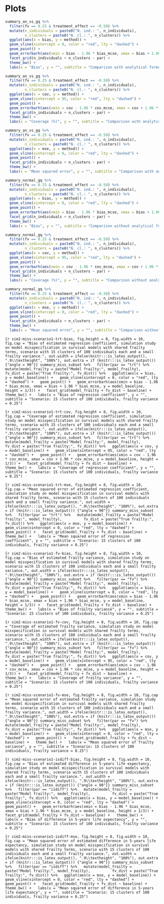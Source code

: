 # Plots {#ax-plots}

```r
summary_an_vs_gq %>%
  filter(fv == 0.25 & treatment_effect == -0.50) %>%
  mutate(n_individuals = paste0("N. ind.: ", n_individuals),
         n_clusters = paste0("N. cl.: ", n_clusters)) %>%
  ggplot(aes(x = bias, y = method)) +
  geom_vline(xintercept = 0, color = "red", lty = "dashed") +
  geom_point() +
  geom_errorbarh(aes(xmin = bias - 1.96 * bias_mcse, xmax = bias + 1.96 * bias_mcse, y = method, height = 1/3)) +
  facet_grid(n_individuals + n_clusters ~ par) +
  theme_bw() +
  labs(x = "Bias", y = "", subtitle = "Comparison with analytical formulae. Scenario: frailty variance = 0.25, beta = -0.50")
```

```r
summary_an_vs_gq %>%
  filter(fv == 0.25 & treatment_effect == -0.50) %>%
  mutate(n_individuals = paste0("N. ind.: ", n_individuals),
         n_clusters = paste0("N. cl.: ", n_clusters)) %>%
  ggplot(aes(x = cov, y = method)) +
  geom_vline(xintercept = 95, color = "red", lty = "dashed") +
  geom_point() +
  geom_errorbarh(aes(xmin = cov - 1.96 * cov_mcse, xmax = cov + 1.96 * cov_mcse, y = method, height = 1/3)) +
  facet_grid(n_individuals + n_clusters ~ par) +
  theme_bw() +
  labs(x = "Coverage (%)", y = "", subtitle = "Comparison with analytical formulae. Scenario: frailty variance = 0.25, beta = -0.50")
```

```r
summary_an_vs_gq %>%
  filter(fv == 0.25 & treatment_effect == -0.50) %>%
  mutate(n_individuals = paste0("N. ind.: ", n_individuals),
         n_clusters = paste0("N. cl.: ", n_clusters)) %>%
  ggplot(aes(x = mse, y = method)) +
  geom_vline(xintercept = 0, color = "red", lty = "dashed") +
  geom_point() +
  facet_grid(n_individuals + n_clusters ~ par) +
  theme_bw() +
  labs(x = "Mean squared error", y = "", subtitle = "Comparison with analytical formulae. Scenario: frailty variance = 0.25, beta = -0.50")
```

```r
summary_normal_gq %>%
  filter(fv == 0.25 & treatment_effect == -0.50) %>%
  mutate(n_individuals = paste0("N. ind.: ", n_individuals),
         n_clusters = paste0("N. cl.: ", n_clusters)) %>%
  ggplot(aes(x = bias, y = method)) +
  geom_vline(xintercept = 0, color = "red", lty = "dashed") +
  geom_point() +
  geom_errorbarh(aes(xmin = bias - 1.96 * bias_mcse, xmax = bias + 1.96 * bias_mcse, y = method, height = 1/3)) +
  facet_grid(n_individuals + n_clusters ~ par) +
  theme_bw() +
  labs(x = "Bias", y = "", subtitle = "Comparison without analytical formulae. Scenario: frailty variance = 0.25, beta = -0.50")
```

```r
summary_normal_gq %>%
  filter(fv == 0.25 & treatment_effect == -0.50) %>%
  mutate(n_individuals = paste0("N. ind.: ", n_individuals),
         n_clusters = paste0("N. cl.: ", n_clusters)) %>%
  ggplot(aes(x = cov, y = method)) +
  geom_vline(xintercept = 95, color = "red", lty = "dashed") +
  geom_point() +
  geom_errorbarh(aes(xmin = cov - 1.96 * cov_mcse, xmax = cov + 1.96 * cov_mcse, y = method, height = 1/3)) +
  facet_grid(n_individuals + n_clusters ~ par) +
  theme_bw() +
  labs(x = "Coverage (%)", y = "", subtitle = "Comparison without analytical formulae. Scenario: frailty variance = 0.25, beta = -0.50")
```

```r
summary_normal_gq %>%
  filter(fv == 0.25 & treatment_effect == -0.50) %>%
  mutate(n_individuals = paste0("N. ind.: ", n_individuals),
         n_clusters = paste0("N. cl.: ", n_clusters)) %>%
  ggplot(aes(x = mse, y = method)) +
  geom_vline(xintercept = 0, color = "red", lty = "dashed") +
  geom_point() +
  facet_grid(n_individuals + n_clusters ~ par) +
  theme_bw() +
  labs(x = "Mean squared error", y = "", subtitle = "Comparison without analytical formulae. Scenario: frailty variance = 0.25, beta = -0.50")
```

```{r sim2-miss-scenario1-trt-bias, fig.height = 8, fig.width = 10, fig.cap = "Bias of estimated regression coefficient, simulation study on model misspecification in survival models with shared frailty terms, scenario with 15 clusters of 100 individuals each and a small frailty variance.", out.width = ifelse(knitr:::is_latex_output(), ".9\\textheight", "100%"), out.extra = if (knitr:::is_latex_output()) {"angle = 90"}}
summary_miss_subset %>%
  filter(par == "trt") %>%
  mutate(model_frailty = paste("Model frailty:", model_frailty),
         fv_dist = paste("True frailty:", fv_dist)) %>%
  ggplot(aes(x = bias, y = model_baseline)) +
  geom_vline(xintercept = 0, color = "red", lty = "dashed") +
  geom_point() +
  geom_errorbarh(aes(xmin = bias - 1.96 * bias_mcse, xmax = bias + 1.96 * bias_mcse, y = model_baseline, height = 1/3)) +
  facet_grid(model_frailty + fv_dist ~ baseline) +
  theme_bw() +
  labs(x = "Bias of regression coefficient", y = "", subtitle = "Scenario: 15 clusters of 100 individuals, frailty variance = 0.25")
```

```{r sim2-miss-scenario1-trt-cov, fig.height = 8, fig.width = 10, fig.cap = "Coverage of estimated regression coefficient, simulation study on model misspecification in survival models with shared frailty terms, scenario with 15 clusters of 100 individuals each and a small frailty variance.", out.width = ifelse(knitr:::is_latex_output(), ".9\\textheight", "100%"), out.extra = if (knitr:::is_latex_output()) {"angle = 90"}}
summary_miss_subset %>%
  filter(par == "trt") %>%
  mutate(model_frailty = paste("Model frailty:", model_frailty),
         fv_dist = paste("True frailty:", fv_dist)) %>%
  ggplot(aes(x = cov, y = model_baseline)) +
  geom_vline(xintercept = 95, color = "red", lty = "dashed") +
  geom_point() +
  geom_errorbarh(aes(xmin = cov - 1.96 * cov_mcse, xmax = cov + 1.96 * cov_mcse, y = model_baseline, height = 1/3)) +
  facet_grid(model_frailty + fv_dist ~ baseline) +
  theme_bw() +
  labs(x = "Coverage of regression coefficient", y = "", subtitle = "Scenario: 15 clusters of 100 individuals, frailty variance = 0.25")
```

```{r sim2-miss-scenario1-trt-mse, fig.height = 8, fig.width = 10, fig.cap = "Mean squared error of estimated regression coefficient, simulation study on model misspecification in survival models with shared frailty terms, scenario with 15 clusters of 100 individuals each and a small frailty variance.", out.width = ifelse(knitr:::is_latex_output(), ".9\\textheight", "100%"), out.extra = if (knitr:::is_latex_output()) {"angle = 90"}}
summary_miss_subset %>%
  filter(par == "trt") %>%
  mutate(model_frailty = paste("Model frailty:", model_frailty),
         fv_dist = paste("True frailty:", fv_dist)) %>%
  ggplot(aes(x = mse, y = model_baseline)) +
  geom_vline(xintercept = 0, color = "red", lty = "dashed") +
  geom_point() +
  facet_grid(model_frailty + fv_dist ~ baseline) +
  theme_bw() +
  labs(x = "Mean squared error of regression coefficient", y = "", subtitle = "Scenario: 15 clusters of 100 individuals, frailty variance = 0.25")
```

```{r sim2-miss-scenario1-fv-bias, fig.height = 8, fig.width = 10, fig.cap = "Bias of estimated frailty variance, simulation study on model misspecification in survival models with shared frailty terms, scenario with 15 clusters of 100 individuals each and a small frailty variance.", out.width = ifelse(knitr:::is_latex_output(), ".9\\textheight", "100%"), out.extra = if (knitr:::is_latex_output()) {"angle = 90"}}
summary_miss_subset %>%
  filter(par == "fv") %>%
  mutate(model_frailty = paste("Model frailty:", model_frailty),
         fv_dist = paste("True frailty:", fv_dist)) %>%
  ggplot(aes(x = bias, y = model_baseline)) +
  geom_vline(xintercept = 0, color = "red", lty = "dashed") +
  geom_point() +
  geom_errorbarh(aes(xmin = bias - 1.96 * bias_mcse, xmax = bias + 1.96 * bias_mcse, y = model_baseline, height = 1/3)) +
  facet_grid(model_frailty + fv_dist ~ baseline) +
  theme_bw() +
  labs(x = "Bias of frailty variance", y = "", subtitle = "Scenario: 15 clusters of 100 individuals, frailty variance = 0.25")
```

```{r sim2-miss-scenario1-fv-cov, fig.height = 8, fig.width = 10, fig.cap = "Coverage of estimated frailty variance, simulation study on model misspecification in survival models with shared frailty terms, scenario with 15 clusters of 100 individuals each and a small frailty variance.", out.width = ifelse(knitr:::is_latex_output(), ".9\\textheight", "100%"), out.extra = if (knitr:::is_latex_output()) {"angle = 90"}}
summary_miss_subset %>%
  filter(par == "fv") %>%
  mutate(model_frailty = paste("Model frailty:", model_frailty),
         fv_dist = paste("True frailty:", fv_dist)) %>%
  ggplot(aes(x = cov, y = model_baseline)) +
  geom_vline(xintercept = 95, color = "red", lty = "dashed") +
  geom_point() +
  geom_errorbarh(aes(xmin = cov - 1.96 * cov_mcse, xmax = cov + 1.96 * cov_mcse, y = model_baseline, height = 1/3)) +
  facet_grid(model_frailty + fv_dist ~ baseline) +
  theme_bw() +
  labs(x = "Coverage of frailty variance", y = "", subtitle = "Scenario: 15 clusters of 100 individuals, frailty variance = 0.25")
```

```{r sim2-miss-scenario1-fv-mse, fig.height = 8, fig.width = 10, fig.cap = "Mean squared error of estimated frailty variance, simulation study on model misspecification in survival models with shared frailty terms, scenario with 15 clusters of 100 individuals each and a small frailty variance.", out.width = ifelse(knitr:::is_latex_output(), ".9\\textheight", "100%"), out.extra = if (knitr:::is_latex_output()) {"angle = 90"}}
summary_miss_subset %>%
  filter(par == "fv") %>%
  mutate(model_frailty = paste("Model frailty:", model_frailty),
         fv_dist = paste("True frailty:", fv_dist)) %>%
  ggplot(aes(x = mse, y = model_baseline)) +
  geom_vline(xintercept = 0, color = "red", lty = "dashed") +
  geom_point() +
  facet_grid(model_frailty + fv_dist ~ baseline) +
  theme_bw() +
  labs(x = "Mean squared error of frailty variance", y = "", subtitle = "Scenario: 15 clusters of 100 individuals, frailty variance = 0.25")
```

```{r sim2-miss-scenario1-isdiff-bias, fig.height = 8, fig.width = 10, fig.cap = "Bias of estimated difference in 5-years life expectancy, simulation study on model misspecification in survival models with shared frailty terms, scenario with 15 clusters of 100 individuals each and a small frailty variance.", out.width = ifelse(knitr:::is_latex_output(), ".9\\textheight", "100%"), out.extra = if (knitr:::is_latex_output()) {"angle = 90"}}
summary_miss_subset %>%
  filter(par == "isdiff") %>%
  mutate(model_frailty = paste("Model frailty:", model_frailty),
         fv_dist = paste("True frailty:", fv_dist)) %>%
  ggplot(aes(x = bias, y = model_baseline)) +
  geom_vline(xintercept = 0, color = "red", lty = "dashed") +
  geom_point() +
  geom_errorbarh(aes(xmin = bias - 1.96 * bias_mcse, xmax = bias + 1.96 * bias_mcse, y = model_baseline, height = 1/3)) +
  facet_grid(model_frailty + fv_dist ~ baseline) +
  theme_bw() +
  labs(x = "Bias of difference in 5-years life expectancy", y = "", subtitle = "Scenario: 15 clusters of 100 individuals, frailty variance = 0.25")
```

```{r sim2-miss-scenario1-isdiff-mse, fig.height = 8, fig.width = 10, fig.cap = "Mean squared error of estimated difference in 5-years life expectancy, simulation study on model misspecification in survival models with shared frailty terms, scenario with 15 clusters of 100 individuals each and a small frailty variance.", out.width = ifelse(knitr:::is_latex_output(), ".9\\textheight", "100%"), out.extra = if (knitr:::is_latex_output()) {"angle = 90"}}
summary_miss_subset %>%
  filter(par == "isdiff") %>%
  mutate(model_frailty = paste("Model frailty:", model_frailty),
         fv_dist = paste("True frailty:", fv_dist)) %>%
  ggplot(aes(x = mse, y = model_baseline)) +
  geom_vline(xintercept = 0, color = "red", lty = "dashed") +
  geom_point() +
  facet_grid(model_frailty + fv_dist ~ baseline) +
  theme_bw() +
  labs(x = "Mean squared error of difference in 5-years life expectancy", y = "", subtitle = "Scenario: 15 clusters of 100 individuals, frailty variance = 0.25")
```
